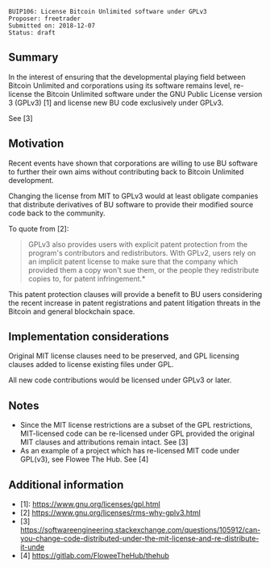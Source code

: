 <pre>
BUIP106: License Bitcoin Unlimited software under GPLv3
Proposer: freetrader
Submitted on: 2018-12-07
Status: draft
</pre>

==Summary==

In the interest of ensuring that the developmental playing field between Bitcoin Unlimited and corporations using its software remains level, re-license the Bitcoin Unlimited software under the GNU Public License version 3 (GPLv3) [1] and license new BU code exclusively under GPLv3.

See [3]
==Motivation==

Recent events have shown that corporations are willing to use BU software to further their own aims without contributing back to Bitcoin Unlimited development.

Changing the license from MIT to GPLv3 would at least obligate companies that distribute derivatives of BU software to provide their modified source code back to the community.

To quote from [2]:
<blockquote>
GPLv3 also provides users with explicit patent protection from the program's contributors and redistributors. With GPLv2, users rely on an implicit patent license to make sure that the company which provided them a copy won't sue them, or the people they redistribute copies to, for patent infringement.*
</blockquote>

This patent protection clauses will provide a benefit to BU users considering the recent increase in patent registrations and patent litigation threats in the Bitcoin and general blockchain space.

== Implementation considerations ==

Original MIT license clauses need to be preserved, and GPL licensing clauses added to license existing files under GPL.

All new code contributions would be licensed under GPLv3 or later.

== Notes ==

* Since the MIT license restrictions are a subset of the GPL restrictions, MIT-licensed code can be re-licensed under GPL provided the original MIT clauses and attributions remain intact. See [3]
* As an example of a project which has re-licensed MIT code under GPL(v3), see Flowee The Hub. See [4]



== Additional information ==

* [1]: https://www.gnu.org/licenses/gpl.html
* [2] https://www.gnu.org/licenses/rms-why-gplv3.html
* [3] https://softwareengineering.stackexchange.com/questions/105912/can-you-change-code-distributed-under-the-mit-license-and-re-distribute-it-unde
* [4] https://gitlab.com/FloweeTheHub/thehub
